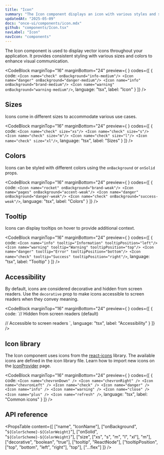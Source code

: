 ```yaml
---
title: "Icon"
summary: "The Icon component displays an icon with various styles and sizes."
updatedAt: "2025-05-09"
docs: "once-ui/components/icon.mdx"
github: "components/Icon.tsx"
navLabel: "Icon"
navIcon: "components"
---
```


The Icon component is used to display vector icons throughout your application. It provides consistent styling with various sizes and colors to enhance visual communication.

<CodeBlock
  marginTop="16"
  marginBottom="24"
  preview={
    <Row gap="16" horizontal="center">
      <Icon name="check" onBackground="info-medium" />
      <Icon name="danger" onBackground="danger-medium" />
      <Icon name="info" onBackground="brand-medium" />
      <Icon name="warning" onBackground="warning-medium" />
    </Row>
  }
  codes={[
    {
      code:
`<Icon name="check" onBackground="info-medium"/>
<Icon name="danger" onBackground="danger-medium"/>
<Icon name="info" onBackground="brand-medium"/>
<Icon name="warning" onBackground="warning-medium"/>`,
      language: "tsx",
      label: "Icon"
    }
  ]}
/>

## Sizes

Icons come in different sizes to accommodate various use cases.

<CodeBlock
  marginTop="16"
  marginBottom="24"
  preview={
    <Row gap="16" center>
      <Icon name="check" size="xs" />
      <Icon name="check" size="s" />
      <Icon name="check" size="m" />
      <Icon name="check" size="l" />
      <Icon name="check" size="xl" />
    </Row>
  }
  codes={[
    {
      code:
`<Icon name="check" size="xs"/>
<Icon name="check" size="s"/>
<Icon name="check" size="m"/>
<Icon name="check" size="l"/>
<Icon name="check" size="xl"/>`,
      language: "tsx",
      label: "Sizes"
    }
  ]}
/>

## Colors

Icons can be styled with different colors using the `onBackground` or `onSolid` props.

<CodeBlock
  marginTop="16"
  marginBottom="24"
  preview={
    <Row gap="16" horizontal="center">
      <Icon name="rocket" onBackground="brand-weak" />
      <Icon name="pages" onBackground="accent-weak" />
      <Icon name="danger" onBackground="danger-weak" />
      <Icon name="check" onBackground="success-weak" />
    </Row>
  }
  codes={[
    {
      code:
`<Icon name="rocket" onBackground="brand-weak"/>
<Icon name="pages" onBackground="accent-weak"/>
<Icon name="danger" onBackground="danger-weak"/>
<Icon name="check" onBackground="success-weak"/>`,
      language: "tsx",
      label: "Colors"
    }
  ]}
/>

## Tooltip

Icons can display tooltips on hover to provide additional context.

<CodeBlock
  marginTop="16"
  marginBottom="24"
  preview={
    <Row gap="16" horizontal="center">
      <Icon name="info" tooltip="Information" tooltipPosition="left"/>
<Icon name="warning" tooltip="Warning" tooltipPosition="top"/>
<Icon name="danger" tooltip="Error" tooltipPosition="bottom"/>
<Icon name="check" tooltip="Success" tooltipPosition="right"/>
    </Row>
  }
  codes={[
    {
      code:
`<Icon name="info" tooltip="Information" tooltipPosition="left"/>
<Icon name="warning" tooltip="Warning" tooltipPosition="top"/>
<Icon name="danger" tooltip="Error" tooltipPosition="bottom"/>
<Icon name="check" tooltip="Success" tooltipPosition="right"/>`,
      language: "tsx",
      label: "Tooltip"
    }
  ]}
/>

## Accessibility

By default, icons are considered decorative and hidden from screen readers. Use the `decorative` prop to make icons accessible to screen readers when they convey meaning.

<CodeBlock
  marginTop="16"
  marginBottom="24"
  preview={
    <Row gap="16">
      <Icon name="check" decorative={true} />
      <Icon name="warning" decorative={false} />
    </Row>
  }
  codes={[
    {
      code:
`// Hidden from screen readers (default)
<Icon name="check" decorative={true} />

// Accessible to screen readers
<Icon name="warning" decorative={false} />`,
      language: "tsx",
      label: "Accessibility"
    }
  ]}
/>

## Icon library

The Icon component uses icons from the [react-icons](https://react-icons.github.io/react-icons/) library. The available icons are defined in the icon library file. Learn how to import new icons on the [IconProvider](/once-ui/contexts/iconProvider) page.

<CodeBlock
  marginTop="16"
  marginBottom="24"
  preview={
    <Row gap="16" wrap horizontal="center" fillWidth>
      <Icon name="check" />
      <Icon name="chevronDown" />
      <Icon name="chevronRight" />
      <Icon name="chevronLeft" />
      <Icon name="danger" />
      <Icon name="info" />
      <Icon name="warning" />
      <Icon name="close" />
      <Icon name="plus" />
      <Icon name="refresh" />
    </Row>
  }
  codes={[
    {
      code:
`<Icon name="chevronDown" />
<Icon name="chevronRight" />
<Icon name="chevronLeft" />
<Icon name="check" />
<Icon name="danger" />
<Icon name="info" />
<Icon name="warning" />
<Icon name="close" />
<Icon name="plus" />
<Icon name="refresh" />`,
      language: "tsx",
      label: "Common icons"
    }
  ]}
/>

## API reference

<PropsTable
  content={[
    ["name", "IconName"],
    ["onBackground", "`${ColorScheme}-${ColorWeight}`"],
    ["onSolid", "`${ColorScheme}-${ColorWeight}`"],
    ["size", ["xs", "s", "m", "l", "xl"], "m"],
    ["decorative", "boolean", "true"],
    ["tooltip", "ReactNode"],
    ["tooltipPosition", ["top", "bottom", "left", "right"], "top"],
    ["...flex"]
  ]}
/>
